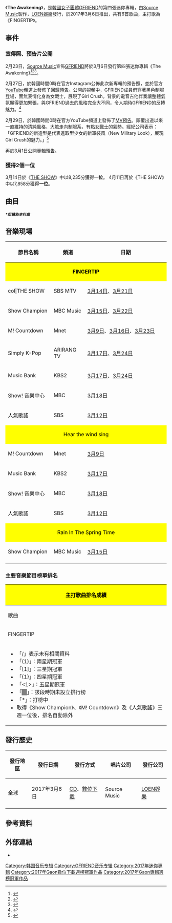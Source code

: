 {{expand|time=2017-02-26T16:58:53+00:00}}
{{Infobox Album
| Name           = The Awakening
| Original_name  = 
| Type           = 迷你專輯
| Longtype       = 
| Artist         = [[GFRIEND|GFRIEND]]
| Cover          = GFriend The Awakening cover.jpg
| Caption        = 数位音源封面
| Released       = 2017年3月6日
| Recorded       = {{KOR}}
| Genre          = [[K-pop|K-pop]]、[[Dance-pop|Dance-pop]]
| Length         = 20：42
| Label          = [[Source_Music|Source Music]]<br />[[LOEN娛樂|LOEN娛樂]]
| Producer       = 
| Certification  = 
| Chart position =
| Reviews        = 
| Last album     = [[L.O.L|L.O.L]]<br />（2016年）
| This album     = '''The Awakening'''<br />（2017年）
| Next album     = [[PARALLEL|PARALLEL/Rainbow]]<br />（2017年）
| Misc           ={{External music video|Type=EP|{{YouTube|id = i1n_1jrUEjU|title = GFRIEND(여자친구) _ FINGERTIP}}
{{Extra album cover 2
| Upper caption = 其他封面
| Type          = 迷你專輯
| Cover         = GFriend_The_Awakening_cover(Military_ver.).jpg
|  Lower caption = 正式發行版封面(Military_ver.)
}}
}}
}}
《'''The Awakening'''》，是[[韓國|韓國]][[女子團體|女子團體]][[GFRIEND|GFRIEND]]的第四張迷你專輯，由[[Source_Music|Source Music]]製作，[[LOEN娛樂|LOEN娛樂]]發行，於2017年3月6日推出，共有6首歌曲，主打歌為《FINGERTIP》。

== 事件 ==
=== 宣傳照、預告片公開 ===
2月23日，[[Source_Music|Source Music]]宣佈[[GFRIEND|GFRIEND]]將於3月6日發行第四張迷你專輯《The Awakening》<ref>{{cite news|url=http://english.yonhapnews.co.kr/search1/2603000000.html?cid=AEN20170223008500315|title=GFriend to release new EP next month|publisher=english.yonhapnews.co.kr|accessdate=2017-02-25|date=2017-02-23|language=en|archive-date=2019-03-27|archive-url=https://web.archive.org/web/20190327091603/http://english.yonhapnews.co.kr/search1/2603000000.html?cid=AEN20170223008500315|dead-url=no}}</ref><ref>{{cite news|url=http://www.koreastardaily.com/tc/news/91433|title=GFRIEND確定3/6日回歸歌壇　挑戰不同風格大展新魅力|publisher=韓星網|accessdate=2017-02-27|date=2017-02-23|language=zh|archive-date=2017-02-27|archive-url=https://web.archive.org/web/20170227064035/http://www.koreastardaily.com/tc/news/91433|dead-url=no}}</ref><ref>{{cite news|url=http://www.koreastardaily.com/tc/news/91444|title=GFRIEND確定3月6日回歸！新專輯預言變身！|publisher=韓星網|accessdate=2017-02-27|date=2017-02-23|language=zh|archive-date=2017-02-27|archive-url=https://web.archive.org/web/20170227064038/http://www.koreastardaily.com/tc/news/91444|dead-url=no}}</ref>。

2月27日，於韓國時間0時在官方Instagram公佈此次新專輯的預告照，並於官方[[YouTube|YouTube]]頻道上發佈了[https://www.youtube.com/watch?v=7VEM2eExtp8 回歸預告]{{Wayback|url=https://www.youtube.com/watch?v=7VEM2eExtp8 |date=20170307152315 }}。公開的視頻中，GFRIEND成員們穿著黑色制服登場，面無表情化身為女戰士，展現了Girl Crush。背景的電音吉他伴奏讓整體氣氛顯得更加緊張，與GFRIEND過去的風格完全大不同，令人期待GFRIEND的反轉魅力。<ref>{{Cite web |url=http://www.koreastardaily.com/tc/news/91584 |title=回歸新曲《FINGERTIP》MV TEASER與專輯團體預告照同步公開 |accessdate=2017-03-14 |archive-date=2017-03-15 |archive-url=https://web.archive.org/web/20170315001122/http://www.koreastardaily.com/tc/news/91584 |dead-url=no }}</ref>

2月29日，於韓國時間0時在官方YouTube頻道上發佈了[https://www.youtube.com/watch?v=zi5thOdPSIA MV預告]{{Wayback|url=https://www.youtube.com/watch?v=zi5thOdPSIA |date=20170307092947 }}。顛覆出道以來一直維持的清純風格，大膽走向制服系，有點女戰士的氣勢。經紀公司表示：「GFRIEND的新造型是代表進取型少女的新軍裝風（New Military Look），展現Girl Crush的魅力。」<ref>{{Cite web |url=http://www.koreastardaily.com/tc/news/91730 |title=GFRIEND新歌預告片公開 |accessdate=2017-03-14 |archive-date=2017-03-15 |archive-url=https://web.archive.org/web/20170315085328/http://www.koreastardaily.com/tc/news/91730 |dead-url=no }}</ref>

再於3月1日公開[https://www.youtube.com/watch?v=-sZcpKulM5E 專輯預告]{{Wayback|url=https://www.youtube.com/watch?v=-sZcpKulM5E |date=20170302150849 }}。

===獲得2個一位===
3月14日於《[[THE_SHOW_(SBS_MTV節目)|THE SHOW]]》中以8,235分獲得'''一位'''。
4月11日再於《THE SHOW》中以7,858分獲得'''一位'''。

== 曲目 ==
'''<small>''*粗體為主打曲''</small>'''
{{tracklist
| collapsed       = no
| headline        =
| extra_column    = 編曲
| total_length    = 20:42
| all_writing     =
| all_lyrics      =
| all_music       =
| title1          = Hear the Wind Sing
| note1           = 바람의 노래
| lyrics1         = {{hlist|Megatone|Ferdy}}
| music1          = {{hlist|Megatone|Ferdy}}
| extra1          = {{hlist|Megatone|Ferdy}}
| length1         = 3:35
| title2          = '''FINGERTIP'''
| note2           = {{lang|ko|핑거팁}}
| lyrics2         = {{hlist|Iggy|Youngbae}}
| music2          = {{hlist|Iggy|Youngbae}}
| extra2          = {{hlist|Iggy|Youngbae}}
| length2         = 3:30
| title3          = Contrail
| note3           = 비행운:飛行雲
| lyrics3         = {{hlist|Mafly|Keyfly}}
| music3          = {{hlist|Brian Choi|220|Erik Lidbom}}
| extra3          = {{hlist|Brian Choi|220}}
| length3         = 3:36
| title4          = Please Save My Earth
| note4           = 나의 지구를 지켜줘
| lyrics4         = {{hlist|MIO}}
| music4          = {{hlist|MIO}}
| extra4          = {{hlist|MIO}}
| length4         = 3:11
| title5          = Rain In the Spring Time
| note5           = 봄비
| lyrics5         = {{hlist|Mafly Keyfly}}  	
| music5          = {{hlist|Erik Lidbom|Sophia Pae|220}}
| extra5          = {{hlist|Erik Lidbom}}
| length5         = 3:28
| title6          = Crush
| note6           = 핑
| lyrics6         = {{hlist|e.one}}
| music6          = {{hlist|e.one}}
| extra6          = {{hlist|e.one}}
| length6         = 3:22
}}

== 音樂現場 ==
{|class="wikitable"
!width="150"|節目名稱!!width="100"|頻道!!width="360"|日期
|-
|colspan="3" style="background:yellow; color:black;text-align:center"|'''FINGERTIP'''
|-
|col|THE SHOW||SBS MTV||[https://www.youtube.com/watch?v=621F-BLLazA 3月14日]{{Wayback|url=https://www.youtube.com/watch?v=621F-BLLazA |date=20170810175301 }}、[https://www.youtube.com/watch?v=GvAsc9b67tw 3月21日]{{Wayback|url=https://www.youtube.com/watch?v=GvAsc9b67tw |date=20170811110708 }}
|-
|Show Champion||MBC Music||[https://www.youtube.com/watch?v=rLBl-hJGusM 3月15日]{{Wayback|url=https://www.youtube.com/watch?v=rLBl-hJGusM |date=20170818075819 }}、[https://www.youtube.com/watch?v=jydXJLrA1WM 3月22日]{{Wayback|url=https://www.youtube.com/watch?v=jydXJLrA1WM |date=20170817192552 }}
|-
|M! Countdown||Mnet||[https://www.youtube.com/watch?v=UDu7RkvBYU8 3月9日]{{Wayback|url=https://www.youtube.com/watch?v=UDu7RkvBYU8 |date=20170916045003 }}、[https://www.youtube.com/watch?v=s9LzL_q9JR0 3月16日]{{Wayback|url=https://www.youtube.com/watch?v=s9LzL_q9JR0 |date=20170818094158 }}、[https://www.youtube.com/watch?v=-Xk1PHDudTM 3月23日]{{Wayback|url=https://www.youtube.com/watch?v=-Xk1PHDudTM |date=20170810074231 }}
|-
|Simply K-Pop||ARIRANG TV||[https://www.youtube.com/watch?v=HmhUcKLKjTc 3月17日]{{Wayback|url=https://www.youtube.com/watch?v=HmhUcKLKjTc |date=20170811122931 }}、[https://www.youtube.com/watch?v=TseSs9JyMl0 3月24日]{{Wayback|url=https://www.youtube.com/watch?v=TseSs9JyMl0 |date=20170816141213 }}
|-
|Music Bank||KBS2||[https://www.youtube.com/watch?v=AD-vwLo27yo 3月17日]{{Wayback|url=https://www.youtube.com/watch?v=AD-vwLo27yo |date=20170811002534 }}、[https://www.youtube.com/watch?v=ls7kkKJ7Yi8 3月24日]{{Wayback|url=https://www.youtube.com/watch?v=ls7kkKJ7Yi8 |date=20170817223505 }}
|-
|Show! 音樂中心||MBC||[https://www.youtube.com/watch?v=dhiPO-47Io0 3月18日]{{Wayback|url=https://www.youtube.com/watch?v=dhiPO-47Io0 |date=20170817085522 }}
|-
|人氣歌謠||SBS||[https://www.youtube.com/watch?v=IdFRBWKzJnw 3月12日]{{Wayback|url=https://www.youtube.com/watch?v=IdFRBWKzJnw |date=20170811134956 }}
|-
|colspan="3" style="background:yellow; color:black;text-align:center"|Hear the wind sing
|-
|M! Countdown||Mnet||[https://www.youtube.com/watch?v=Ww6Yt3Gc0E0 3月9日]{{Wayback|url=https://www.youtube.com/watch?v=Ww6Yt3Gc0E0 |date=20170526010017 }}
|-
|Music Bank||KBS2||[https://www.youtube.com/watch?v=AD-vwLo27yo 3月17日]{{Wayback|url=https://www.youtube.com/watch?v=AD-vwLo27yo |date=20170811002534 }}
|-
|Show! 音樂中心||MBC||[https://www.youtube.com/watch?v=dgRKWUKOaT0 3月18日]{{Wayback|url=https://www.youtube.com/watch?v=dgRKWUKOaT0 |date=20170817085254 }}
|-
|人氣歌謠||SBS||[https://www.youtube.com/watch?v=eAlxn2wZXf8 3月12日]{{Wayback|url=https://www.youtube.com/watch?v=eAlxn2wZXf8 |date=20170817094221 }}
|-
|colspan="3" style="background:yellow; color:black;text-align:center"|Rain In The Spring Time
|-
|Show Champion||MBC Music||[https://www.youtube.com/watch?v=6gcSi8vR-DQ 3月15日]{{Wayback|url=https://www.youtube.com/watch?v=6gcSi8vR-DQ |date=20170810185705 }}
|-
|}

===主要音樂節目榜單排名===
{|class="wikitable" style="font-size:small"
!colspan="9" style="background:yellow; color:black" |主打歌曲排名成績
|-
|歌曲
|[[Mnet媒體|Mnet]]<br /><small>《[[M!_Countdown|M! Countdown]]》</small>
|[[KBS第2頻道|KBS2]]<br /><small>《[[KBS音樂銀行|Music Bank]]》</small>
|[[SBS_(韓國)|SBS]]<br /><small>《[[SBS人氣歌謠|人氣歌謠]]》</small>
|[[SBS_MTV|SBS MTV]] <br /><small>《[[THE_SHOW_(SBS_MTV節目)|-{zh-hans:THE SHOW;zh-hant:THE SHOW;zh-cn:韩秀榜}-]]》</small>
|{{link-ko|MBC Music|MBC 뮤직}}<br /><small>《[[Show_Champion|Show Champion]]》</small> 
|備註
|-
| FINGERTIP || 2 || 3 || 2 || '''(1)''' || 3 || 
|-
|colspan="9"|
{{col-begin}}
{{col-2}} 
*「/」表示未有相關資料 
*「(1)」：兩星期冠軍
*「[1]」：三星期冠軍
*「{1}」：四星期冠軍
*「<1>」：五星期冠軍
*「<span style="background:#808080">　</span>」：該段時期未設立排行榜
*「*」：打榜中
*取得《Show Champion》、《M! Countdown》及《人氣歌謠》三週一位後，排名自動除外
{{col-end}}
|}

==發行歷史==
{| class="wikitable" 
! 發行地區 !! 發行日期 !! 發行方式 !! 唱片公司 !! 發行公司
|-
| 全球
| 2017年3月6日
| [[CD|CD]]、[[數位音樂下載|數位下載]]
| Source Music
| [[LOEN娛樂|LOEN娛樂]]
|-
|}
==參考資料==
{{reflist|2}}

== 外部連結 ==
* {{YouTube|id = 2PniCv-2nDQ|title = 여자친구 GFRIEND - FINGERTIP Comeback Trailer}}

{{GFriend}}
{{Gaon專輯週榜冠軍 (2017年)|2017年3月11日}}
[[Category:韩国音乐专辑|Category:韩国音乐专辑]]
[[Category:GFRIEND音乐专辑|Category:GFRIEND音乐专辑]]
[[Category:2017年迷你專輯|Category:2017年迷你專輯]]
[[Category:2017年Gaon數位下載週榜冠軍作品|Category:2017年Gaon數位下載週榜冠軍作品]]
[[Category:2017年Gaon專輯週榜冠軍作品|Category:2017年Gaon專輯週榜冠軍作品]]